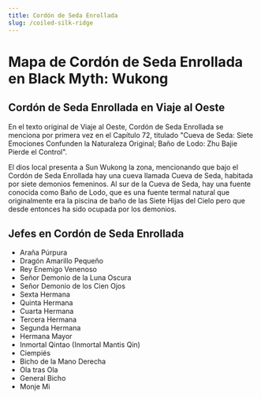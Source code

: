 ```yaml
---
title: Cordón de Seda Enrollada
slug: /coiled-silk-ridge
---
```


# Mapa de Cordón de Seda Enrollada en Black Myth: Wukong

## Cordón de Seda Enrollada en Viaje al Oeste

En el texto original de Viaje al Oeste, Cordón de Seda Enrollada se menciona por primera vez en el Capítulo 72, titulado "Cueva de Seda: Siete Emociones Confunden la Naturaleza Original; Baño de Lodo: Zhu Bajie Pierde el Control".

El dios local presenta a Sun Wukong la zona, mencionando que bajo el Cordón de Seda Enrollada hay una cueva llamada Cueva de Seda, habitada por siete demonios femeninos. Al sur de la Cueva de Seda, hay una fuente conocida como Baño de Lodo, que es una fuente termal natural que originalmente era la piscina de baño de las Siete Hijas del Cielo pero que desde entonces ha sido ocupada por los demonios.

## Jefes en Cordón de Seda Enrollada

- Araña Púrpura
- Dragón Amarillo Pequeño
- Rey Enemigo Venenoso
- Señor Demonio de la Luna Oscura
- Señor Demonio de los Cien Ojos
- Sexta Hermana
- Quinta Hermana
- Cuarta Hermana
- Tercera Hermana
- Segunda Hermana
- Hermana Mayor
- Inmortal Qintao (Inmortal Mantis Qin)
- Ciempiés
- Bicho de la Mano Derecha
- Ola tras Ola
- General Bicho
- Monje Mi
